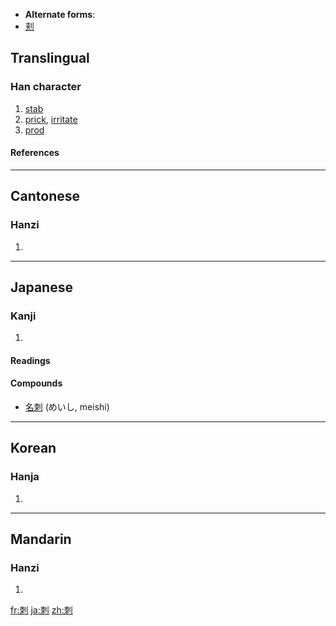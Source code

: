 * '''Alternate forms''':
* [[刾]]

==Translingual==
===Han character===
{{Han char|rn=18|rad=刀|as=06|sn=8|four=5290<sub>0</sub>|canj=木月中弓 (DBLN)}}
# [[stab]]
# [[prick]], [[irritate]]
# [[prod]]
====References====
{{Han ref|kx=0139.130|dkj=01969|dj=0316.040|hdz=10333.020|uh=523A|ud=21050|bh=A8EB|bd=43243}}
----
==Cantonese==
===Hanzi===
{{yue-hanzi|jyut=|y=chi3}}
# {{defn|Cantonese}}
----
==Japanese==
===Kanji===
{{ja-kanji|grade=c|rs=刀06}}
# {{defn|Japanese}} 
====Readings====
{{ja-readings|on=[[し]] (shi), [[せき]] (seki)|kun=[[さす]] (sasu), [[そしる]] (soshiru), [[とげ]] (toge)}}

====Compounds====
* [[名刺]] (めいし, meishi)
----
==Korean==
===Hanja===
{{ko-hanja|hangeul=[[자]], [[척]]|rv=ja, cheok|mr=cha, ch'ŏk}}
# {{defn|Korean}}
----
==Mandarin==
===Hanzi===
{{cmn-hanzi|pin=[[cì]] ([[ci4]]), [[qì]] ([[qi4]])|wg=tz'u<sup>4</sup>, ch'i<sup>4</sup>}}
# {{defn|Mandarin}}

[[fr:刺]]
[[ja:刺]]
[[zh:刺]]